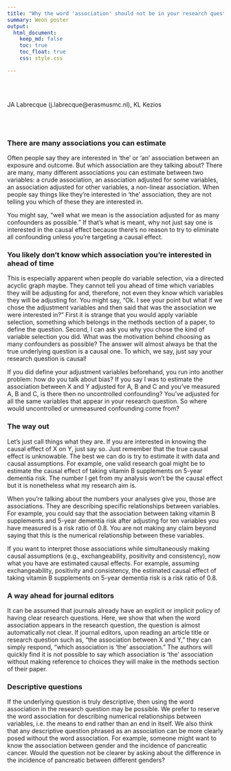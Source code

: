 ```yaml
---
title: "Why the word 'association' should not be in your research question"
summary: Weon poster
output:
  html_document:
    keep_md: false
    toc: true
    toc_float: true
    css: style.css

---
```


</br>
</br>

JA Labrecque (j.labrecque@erasmusmc.nl), KL Kezios

</br>
</br>

### There are many associations you can estimate
Often people say they are interested in 'the' or 'an' association between an exposure and outcome. But which association are they talking about? There are many, many different associations you can estimate between two variables: a crude association, an association adjusted for some variables, an association adjusted for other variables, a non-linear association. When people say things like they're interested in 'the' association, they are not telling you which of these they are interested in.

You might say, "well what we mean is the association adjusted for as many confounders as possible." If that's what is meant, why not just say one is interested in the causal effect because there's no reason to try to eliminate all confounding unless you're targeting a causal effect.

### You likely don't know which association you're interested in ahead of time
This is especially apparent when people do variable selection, via a directed acyclic graph maybe. They cannot tell you ahead of time which variables they will be adjusting for and, therefore, not even they know which variables they will be adjusting for. You might say, "Ok. I see your point but what if we chose the adjustment variables and then said that was the association we were interested in?" First it is strange that you would apply variable selection, something which belongs in the methods section of a paper, to define the question. Second, I can ask you why you chose the kind of variable selection you did. What was the motivation behind choosing as many confounders as possible? The answer will almost always be that the true underlying question is a causal one. To which, we say, just say your research question is causal!

If you did define your adjustment variables beforehand, you run into another problem: how do you talk about bias? If you say I was to estimate the association between X and Y adjusted for A, B and C and you've measured A, B and C, is there then no uncontrolled confounding? You've adjusted for all the same variables that appear in your research question. So where would uncontrolled or unmeasured confounding come from?

### The way out

Let's just call things what they are. If you are interested in knowing the causal effect of X on Y, just say so. Just remember that the true causal effect is unknowable. The best we can do is try to estimate it with data and causal assumptions. For example, one valid research goal might be to estimate the causal effect of taking vitamin B supplements on 5-year dementia risk. The number I get from my analysis won't be the causal effect but it is nonetheless what my research aim is.

When you're talking about the numbers your analyses give you, those are associations. They are describing specific relationships between variables. For example, you could say that the association between taking vitamin B supplements and 5-year dementia risk after adjusting for ten variables you have measured is a risk ratio of 0.8. You are not making any claim beyond saying that this is the numerical relationship between these variables. 

If you want to interpret those associations while simultaneously making causal assumptions (e.g., exchangeability, positivity and consistency), now what you have are estimated causal effects. For example, assuming exchangeability, positivity and consistency, the estimated causal effect of taking vitamin B supplements on 5-year dementia risk is a risk ratio of 0.8. 

### A way ahead for journal editors

It can be assumed that journals already have an explicit or implicit policy of having clear research questions. Here, we show that when the word association appears in the research question, the question is almost automatically not clear. If journal editors, upon reading an article title or research question such as, "the association between X and Y," they can simply respond, "which association is 'the' association." The authors will quickly find it is not possible to say which association is 'the' association without making reference to choices they will make in the methods section of their paper. 

### Descriptive questions

If the underlying question is truly descriptive, then using the word association in the research question may be possible. We prefer to reserve the word association for describing numerical relationships between variables, i.e. the means to end rather than an end in itself. We also think that any descriptive question phrased as an association can be more clearly posed without the word association. For example, someone might want to know the association between gender and the incidence of pancreatic cancer. Would the question not be clearer by asking about the difference in the incidence of pancreatic between different genders?